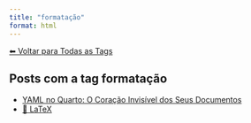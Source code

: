 ```yaml
---
title: "formatação"
format: html
---
```


[⬅ Voltar para Todas as Tags](../tags.qmd)

## Posts com a tag **formatação**

- [YAML no Quarto: O Coração Invisível dos Seus Documentos](/posts/programacao/yaml-no-quarto.html)
- [📐 LaTeX](/posts/programacao/latex/index.html)
